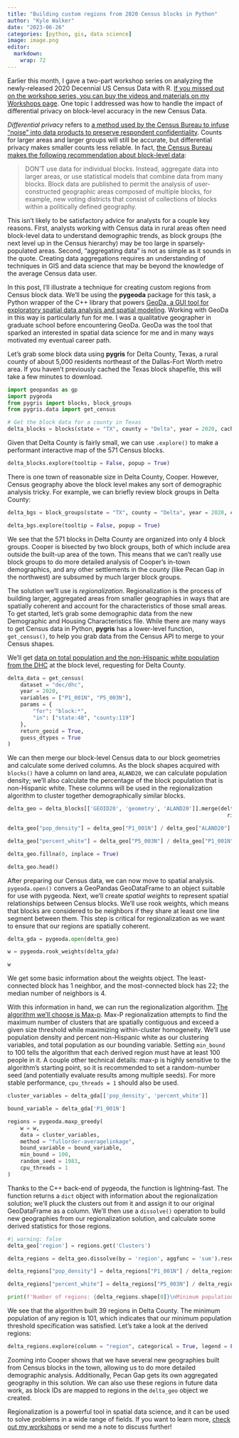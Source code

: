 ```yaml
---
title: "Building custom regions from 2020 Census blocks in Python"
author: "Kyle Walker"
date: "2023-06-26"
categories: [python, gis, data science]
image: image.png
editor: 
  markdown: 
    wrap: 72
---
```


Earlier this month, I gave a two-part workshop series on analyzing the newly-released 2020 Decennial US Census Data with R.  [If you missed out on the workshop series, you can buy the videos and materials on my Workshops page](https://walker-data.com/workshops.html). One topic I addressed was how to handle the impact of differential privacy on block-level accuracy in the new Census Data.  

_Differential privacy_ refers to [a method used by the Census Bureau to infuse "noise" into data products to preserve respondent confidentiality](https://www.census.gov/library/fact-sheets/2021/protecting-the-confidentiality-of-the-2020-census-redistricting-data.html).  Counts for larger areas and larger groups will still be accurate, but differential privacy makes smaller counts less reliable.  In fact, [the Census Bureau makes the following recommendation about block-level data](https://www2.census.gov/library/publications/decennial/2020/census-briefs/c2020br-02.pdf):

> DON’T use data for individual blocks. Instead, aggregate data into larger areas, or use statistical models that combine data from many blocks. Block data are published to permit the analysis of user-constructed geographic areas composed of multiple blocks, for example, new voting districts that consist of collections of blocks within a politically defined geography.

This isn't likely to be satisfactory advice for analysts for a couple key reasons. First, analysts working with Census data in rural areas often need block-level data to understand demographic trends, as block groups (the next level up in the Census hierarchy) may be too large in sparsely-populated areas. Second, "aggregating data" is not as simple as it sounds in the quote. Creating data aggregations requires an understanding of techniques in GIS and data science that may be beyond the knowledge of the average Census data user.  

In this post, I'll illustrate a technique for creating custom regions from Census block data. We'll be using the __pygeoda__ package for this task, a Python wrapper of the C++ library that powers [GeoDa, a GUI tool for exploratory spatial data analysis and spatial modeling](https://geodacenter.github.io/). Working with GeoDa in this way is particularly fun for me.  I was a qualitative geographer in graduate school before encountering GeoDa.  GeoDa was the tool that sparked an interested in spatial data science for me and in many ways motivated my eventual career path.  

Let's grab some block data using __pygris__ for Delta County, Texas, a rural county of about 5,000 residents northeast of the Dallas-Fort Worth metro area.  If you haven't previously cached the Texas block shapefile, this will take a few minutes to download.  

```python
import geopandas as gp
import pygeoda
from pygris import blocks, block_groups
from pygris.data import get_census

# Get the block data for a county in Texas
delta_blocks = blocks(state = "TX", county = "Delta", year = 2020, cache = True)

```

Given that Delta County is fairly small, we can use `.explore()` to make a performant interactive map of the 571 Census blocks.

```python
delta_blocks.explore(tooltip = False, popup = True)
```


There is one town of reasonable size in Delta County, Cooper.  However, Census geography above the block level makes any sort of demographic analysis tricky.  For example, we can briefly review block groups in Delta County:

```python
delta_bgs = block_groups(state = "TX", county = "Delta", year = 2020, cache = True)

delta_bgs.explore(tooltip = False, popup = True)
```


We see that the 571 blocks in Delta County are organized into only 4 block groups.  Cooper is bisected by two block groups, both of which include area outside the built-up area of the town.  This means that we can't really use block groups to do more detailed analysis of Cooper's in-town demographics, and any other settlements in the county (like Pecan Gap in the northwest) are subsumed by much larger block groups.  

The solution we'll use is _regionalization_.  Regionalization is the process of building larger, aggregated areas from smaller geographies in ways that are spatially coherent and account for the characteristics of those small areas.  To get started, let's grab some demographic data from the new Demographic and Housing Characteristics file.  While there are many ways to get Census data in Python, __pygris__ has a lower-level function, `get_census()`, to help you grab data from the Census API to merge to your Census shapes.  

We'll get [data on total population and the non-Hispanic white population from the DHC](https://api.census.gov/data/2020/dec/dhc/variables.html) at the block level, requesting for Delta County.  

```python
delta_data = get_census(
    dataset = "dec/dhc",
    year = 2020,
    variables = ["P1_001N", "P5_003N"],
    params = {
        "for": "block:*",
        "in": ["state:48", "county:119"]
    },
    return_geoid = True,
    guess_dtypes = True
)
```

We can then merge our block-level Census data to our block geometries and calculate some derived columns.  As the block shapes acquired with `blocks()` have a column on land area, `ALAND20`, we can calculate population density; we'll also calculate the percentage of the block population that is non-Hispanic white.  These columns will be used in the regionalization algorithm to cluster together demographically similar blocks.  

```python
delta_geo = delta_blocks[['GEOID20', 'geometry', 'ALAND20']].merge(delta_data, left_on = "GEOID20",
                                                                     right_on = "GEOID")

delta_geo["pop_density"] = delta_geo["P1_001N"] / delta_geo["ALAND20"]

delta_geo["percent_white"] = delta_geo["P5_003N"] / delta_geo["P1_001N"]

delta_geo.fillna(0, inplace = True)

delta_geo.head()
```

After preparing our Census data, we can now move to spatial analysis.  `pygeoda.open()` convers a GeoPandas GeoDataFrame to an object suitable for use with pygeoda.  Next, we'll create _spatial weights_ to represent spatial relationships between Census blocks.  We'll use rook weights, which means that blocks are considered to be neighbors if they share at least one line segment between them.  This step is critical for regionalization as we want to ensure that our regions are spatially coherent.  

```python
delta_gda = pygeoda.open(delta_geo)

w = pygeoda.rook_weights(delta_gda)

w
```

We get some basic information about the weights object.  The least-connected block has 1 neighbor, and the most-connected block has 22; the median number of neighbors is 4.  

With this information in hand, we can run the regionalization algorithm.  [The algorithm we'll choose is Max-p](https://geodacenter.github.io/workbook/8_spatial_clusters/lab8.html#max-p-region-problem).  Max-P regionalization attempts to find the maximum number of clusters that are spatially contiguous and exceed a given size threshold while maximizing within-cluster homogeneity.  We'll use population density and percent non-Hispanic white as our clustering variables, and total population as our bounding variable.  Setting `min_bound` to 100 tells the algorithm that each derived region must have at least 100 people in it.  A couple other technical details: max-p is highly sensitive to the algorithm's starting point, so it is recommended to set a random-number seed (and potentially evaluate results among multiple seeds).  For more stable performance, `cpu_threads = 1` should also be used.  

```python
cluster_variables = delta_gda[['pop_density', 'percent_white']]

bound_variable = delta_gda['P1_001N']

regions = pygeoda.maxp_greedy(
    w = w,
    data = cluster_variables,
    method = "fullorder-averagelinkage",
    bound_variable = bound_variable,
    min_bound = 100,
    random_seed = 1983,
    cpu_threads = 1
)
```

Thanks to the C++ back-end of pygeoda, the function is lightning-fast.  The function returns a `dict` object with information about the regionalization solution; we'll pluck the clusters out from it and assign it to our original GeoDataFrame as a column.  We'll then use a `dissolve()` operation to build new geographies from our regionalization solution, and calculate some derived statistics for those regions.  

```python
#| warning: false
delta_geo['region'] = regions.get('Clusters')

delta_regions = delta_geo.dissolve(by = 'region', aggfunc = 'sum').reset_index()

delta_regions["pop_density"] = delta_regions["P1_001N"] / delta_regions["ALAND20"]

delta_regions["percent_white"] = delta_regions["P5_003N"] / delta_regions["P1_001N"]

print(f'Number of regions: {delta_regions.shape[0]}\nMinimum population: {delta_regions["P1_001N"].min()}')
```

We see that the algorithm built 39 regions in Delta County.  The minimum population of any region is 101, which indicates that our minimum population threshold specification was satisfied.  Let's take a look at the derived regions: 

```python
delta_regions.explore(column = "region", categorical = True, legend = False)
```

Zooming into Cooper shows that we have several new geographies built from Census blocks in the town, allowing us to do more detailed demographic analysis.  Additionally, Pecan Gap gets its own aggregated geography in this solution.  We can also use these regions in future data work, as block IDs are mapped to regions in the `delta_geo` object we created.  

Regionalization is a powerful tool in spatial data science, and it can be used to solve problems in a wide range of fields.  If you want to learn more, [check out my workshops](https://walker-data.com/workshops.html) or send me a note to discuss further!
